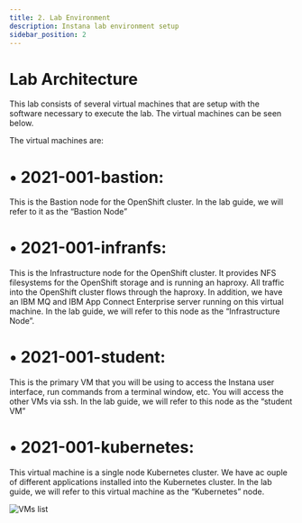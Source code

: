 ```yaml
---
title: 2. Lab Environment
description: Instana lab environment setup
sidebar_position: 2
---
```


# Lab Architecture
This lab consists of several virtual machines that are setup with the software necessary to execute the lab. 
The virtual machines can be seen below. 

The virtual machines are:
# • 2021-001-bastion: 
This is the Bastion node for the OpenShift cluster. In the lab guide, we will refer to it as the “Bastion Node”

# • 2021-001-infranfs: 
This is the Infrastructure node for the OpenShift cluster. It provides NFS filesystems for the OpenShift storage and is running an haproxy. 
All traffic into the OpenShift cluster flows through the haproxy. In addition, we have an IBM MQ and IBM App Connect Enterprise server running on this virtual machine. In the lab guide, we will refer to this node as the “Infrastructure Node”.

# • 2021-001-student:
 This is the primary VM that you will be using to access the Instana user interface, run commands from a terminal window, etc. You will
 access the other VMs via ssh. In the lab guide, we will refer to this node as the “student VM”

# • 2021-001-kubernetes: 
This virtual machine is a single node Kubernetes cluster. We have ac ouple of different applications installed into the Kubernetes cluster. 
In the lab guide, we will refer to this virtual machine as the “Kubernetes” node.

![VMs list](images/VMs_list.png)
